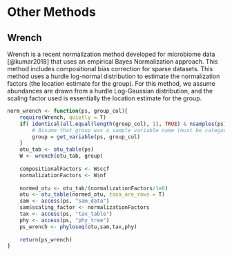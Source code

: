 # Other Methods

## Wrench

Wrench is a recent normalization method developed for microbiome data [@kumar2018] that uses an empirical Bayes Normalization approach. This method includes compositional bias correction for sparse datasets. This method uses a hurdle log-normal distribution to estimate the normalization factors (the location estimate for the group). For this method, we assume abundances are drawn from a hurdle Log-Gaussian distribution, and the scaling factor used is essentially the location estimate for the group.

<!-- When a differential abundance analysis is performed on this data, fold changes of null features, those not differentially abundant in the absolute scale, are intimately tied to those of features that are perturbed in their absolute abundances, making the former appear differentially abundant.                                           -->

<!-- "In the absence of such control features, effective correc- tion for compositional bias can still be hoped for, as it can be shown that this correction amounts to resolv- ing a linear technical bias [13]. This fact allows one to exploit several widely used non- spike-in normalization approaches [13, 15–17], which approximate the afore- mentioned spike-in strategy by assuming that most fea- tures do not change on average across samples/conditions. For the same reason, such an interpretation can also be given to approaches like centered logarithmic transforms (CLR) from the theory of compositional data, which many analysts favor when working with relative abundances [18–24]. In this paper, we analyze the behavior of these existing scaling normalization techniques in light of com- positional bias. This method develops a compositional bias correction technique for sparse count data based on an empirical Bayes approach that borrows information across features and samples. The scaling factor is the average of ratios of relative abundances across taxa." -->

<!-- ## Wrench Implementation -->

```r
norm_wrench <- function(ps, group_col){
    require(Wrench, quietly = T)
    if( identical(all.equal(length(group_col), 1), TRUE) & nsamples(ps) > 1 ){
        # Assume that group was a sample variable name (must be categorical)
        group = get_variable(ps, group_col)
    }
    otu_tab <- otu_table(ps)
    W <- wrench(otu_tab, group)
    
    compositionalFactors <- W$ccf
    normalizationFactors <- W$nf
    
    normed_otu <- otu_tab/(normalizationFactors/1e6)
    otu <- otu_table(normed_otu, taxa_are_rows = T)
    sam <- access(ps, "sam_data")
    sam$scaling_factor <- normalizationFactors
    tax <- access(ps, "tax_table")
    phy <- access(ps, "phy_tree")
    ps_wrench <- phyloseq(otu,sam,tax,phy)
    
    return(ps_wrench)
}


```

<!-- ## Wrench on Global Patterns -->

<!-- ```{r, eval = F} -->
<!-- gp_wrench <- norm_wrench(gp_raw, group_col = "SampleType") -->
<!-- ``` -->

<!-- ```{r, message = F, results = "hide", eval = F, echo = F} -->
<!-- gp_wrench <- norm_wrench(gp_raw, group_col = "SampleType") -->
<!-- # warnings, authors suggest robust averaging  -->
<!-- # Is this because we have such distinct groups?  -->
<!-- ``` -->

<!-- # ```{r} -->

<!-- # norm_ms_wrench <- function(ps, group_col){ -->

<!-- #   require(metagenomeSeq, quietly = T) -->

<!-- #   browser() -->

<!-- #   ps.metaG <- phyloseq_to_metagenomeSeq(ps) -->

<!-- #   p_stat = cumNormStatFast(ps.metaG) -->

<!-- #   ps.metaG = cumNorm(ps.metaG, p = p_stat) -->

<!-- #    -->

<!-- #   if( identical(all.equal(length(group_col), 1), TRUE) & nsamples(ps) > 1 ){ -->

<!-- #         # Assume that group was a sample variable name (must be categorical) -->

<!-- #         group = get_variable(ps, group_col) -->

<!-- #     } -->

<!-- #    -->

<!-- #   res_wrench <- wrenchNorm(ps.metaG, condition = group) -->

<!-- #    -->

<!-- #   ps.metaG.norm <- MRcounts(res_wrench, norm = T) -->

<!-- #  -->

<!-- #   otu <- otu_table(ps.metaG.norm, taxa_are_rows = T) -->

<!-- #   sam <- access(ps, "sam_data") -->

<!-- #   sam$scaling_factor <- normFactors(ps.metaG)/1e6 -->

<!-- #   tax <- access(ps, "tax_table") -->

<!-- #   phy <- access(ps, "phy_tree") -->

<!-- #   ps_CSS <- phyloseq(otu,sam,tax,phy) -->

<!-- #   return(ps_CSS) -->

<!-- # } -->

<!-- # ``` -->
